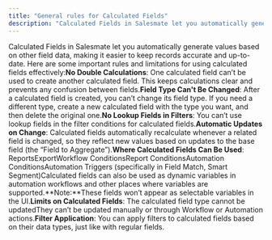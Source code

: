 ```yaml
---
title: "General rules for Calculated Fields"
description: "Calculated Fields in Salesmate let you automatically generate values based on other field data, making it easier to keep records accurate and up-to-da..."
---
```


Calculated Fields in Salesmate let you automatically generate values based on other field data, making it easier to keep records accurate and up-to-date. Here are some important rules and limitations for using calculated fields effectively:**No Double Calculations**: One calculated field can’t be used to create another calculated field. This keeps calculations clear and prevents any confusion between fields.**Field Type Can't Be Changed**: After a calculated field is created, you can’t change its field type. If you need a different type, create a new calculated field with the type you want, and then delete the original one.**No Lookup Fields in Filters**: You can’t use lookup fields in the filter conditions for calculated fields.**Automatic Updates on Change**: Calculated fields automatically recalculate whenever a related field is changed, so they reflect new values based on updates to the base field (the “Field to Aggregate”).**Where Calculated Fields Can Be Used**:
ReportsExportWorkflow ConditionsReport ConditionsAutomation ConditionsAutomation Triggers (specifically in Field Match, Smart Segment)Calculated fields can also be used as dynamic variables in automation workflows and other places where variables are supported.**Note:**These fields won’t appear as selectable variables in the UI.**Limits on Calculated Fields**:
The calculated field type cannot be updatedThey can’t be updated manually or through Workflow or Automation actions.**Filter Application**: You can apply filters to calculated fields based on their data types, just like with regular fields.

